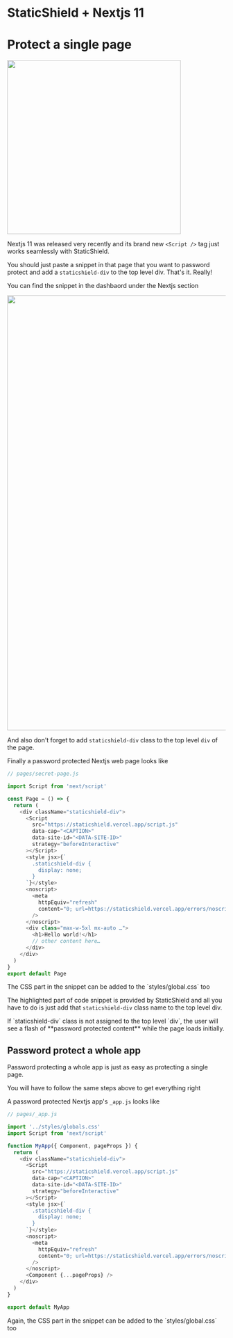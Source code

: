 
# StaticShield + Nextjs 11

# Protect a single page

<Box t={30} b={30} l={-10}>
  <img src="/banners/nextjs-11.png" width="400px" />
</Box>

Nextjs 11 was released very recently and its brand new `<Script />` tag just works seamlessly with StaticShield.

You should just paste a snippet in that page that you want to password protect and add a `staticshield-div`
to the top level div. That's it. Really!

You can find the snippet in the dashbaord under the Nextjs section

<Box t={30} b={30} l={-10}>
  <img src="/nextjs-snippet.png" width="1000px" />
</Box>

And also don't forget to add `staticshield-div` class to the top level `div` of the page.

Finally a password protected Nextjs web page looks like

```js highlight=8,9,10,11,12,13,14,15,16,17,18,19,20,21,22,23,24
// pages/secret-page.js

import Script from 'next/script'

const Page = () => {
  return (
    <div className="staticshield-div">
      <Script
        src="https://staticshield.vercel.app/script.js"
        data-cap="<CAPTION>"
        data-site-id="<DATA-SITE-ID>"
        strategy="beforeInteractive"
      ></Script>
      <style jsx>{`
        .staticshield-div {
          display: none;
        }
      `}</style>
      <noscript>
        <meta
          httpEquiv="refresh"
          content="0; url=https://staticshield.vercel.app/errors/noscript"
        />
      </noscript>
      <div class="max-w-5xl mx-auto …">
        <h1>Hello world!</h1>
        // other content here…
      </div>
    </div>
  )
}
export default Page
```

<Callout>
  The CSS part in the snippet can be added to the `styles/global.css` too
</Callout>

The highlighted part of code snippet is provided by StaticShield and all you have to do is just add that `staticshield-div`
class name to the top level div.

<Callout emoji="⚠️">
  If `staticshield-div` class is not assigned to the top level `div`, the user
  will see a flash of **password protected content** while the page loads
  initially.
</Callout>

## Password protect a whole app

Password protecting a whole app is just as easy as protecting a single page.

You will have to follow the same steps above to get everything right

A password protected Nextjs app's `_app.js` looks like

```js highlight=9,10,11,12,13,14,15,16,17,18,19,20,21,22,23,24,25
// pages/_app.js

import '../styles/globals.css'
import Script from 'next/script'

function MyApp({ Component, pageProps }) {
  return (
    <div className="staticshield-div">
      <Script
        src="https://staticshield.vercel.app/script.js"
        data-cap="<CAPTION>"
        data-site-id="<DATA-SITE-ID>"
        strategy="beforeInteractive"
      ></Script>
      <style jsx>{`
        .staticshield-div {
          display: none;
        }
      `}</style>
      <noscript>
        <meta
          httpEquiv="refresh"
          content="0; url=https://staticshield.vercel.app/errors/noscript"
        />
      </noscript>
      <Component {...pageProps} />
    </div>
  )
}

export default MyApp
```

<Callout>
  Again, the CSS part in the snippet can be added to the `styles/global.css` too
</Callout>
